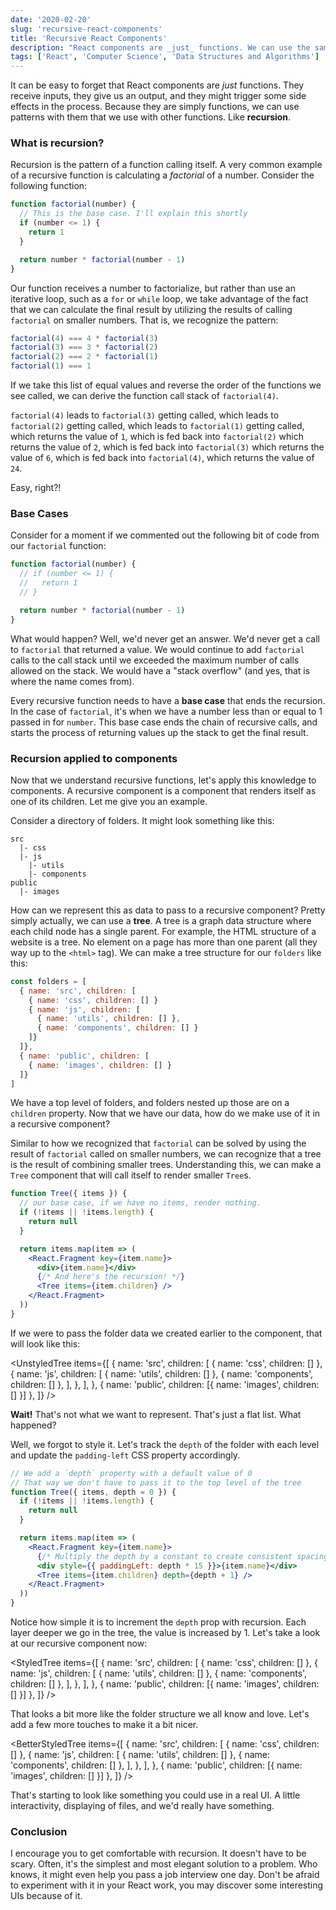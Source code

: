 ```yaml
---
date: '2020-02-20'
slug: 'recursive-react-components'
title: 'Recursive React Components'
description: "React components are _just_ functions. We can use the same patterns on components that we do on other functions, including recursion. Let's make some recursive components."
tags: ['React', 'Computer Science', 'Data Structures and Algorithms']
---
```



It can be easy to forget that React components are _just_ functions. They receive inputs, they give us an output, and they might trigger some side effects in the process. Because they are simply functions, we can use patterns with them that we use with other functions. Like **recursion**.

### What is recursion?

Recursion is the pattern of a function calling itself. A very common example of a recursive function is calculating a _factorial_ of a number. <Marker content="A factorial is a positive number multiplied by every number between itself and 1. So <code>6!</code> is <code>6 * 5 * 4 * 3 * 2 * 1</code>." /> Consider the following function:

```javascript
function factorial(number) {
  // This is the base case. I'll explain this shortly
  if (number <= 1) {
    return 1
  }

  return number * factorial(number - 1)
}
```

Our function receives a number to factorialize, but rather than use an iterative loop, such as a `for` or `while` loop, we take advantage of the fact that we can calculate the final result by utilizing the results of calling `factorial` on smaller numbers. That is, we recognize the pattern:

```javascript
factorial(4) === 4 * factorial(3)
factorial(3) === 3 * factorial(2)
factorial(2) === 2 * factorial(1)
factorial(1) === 1
```

If we take this list of equal values and reverse the order of the functions we see called, we can derive the function call stack of `factorial(4)`.

`factorial(4)` leads to `factorial(3)` getting called, which leads to `factorial(2)` getting called, which leads to `factorial(1)` getting called, which returns the value of `1`, which is fed back into `factorial(2)` which returns the value of `2`, which is fed back into `factorial(3)` which returns the value of `6`, which is fed back into `factorial(4)`, which returns the value of `24`.

Easy, right?! <Marker content="It is. It just takes practice." />

### Base Cases

Consider for a moment if we commented out the following bit of code from our `factorial` function:

```javascript
function factorial(number) {
  // if (number <= 1) {
  //   return 1
  // }

  return number * factorial(number - 1)
}
```

What would happen? Well, we'd never get an answer. We'd never get a call to `factorial` that returned a value. We would continue to add `factorial` calls to the call stack until we exceeded the maximum number of calls allowed on the stack. We would have a "stack overflow" (and yes, that is where the name comes from).

Every recursive function needs to have a **base case** that ends the recursion. In the case of `factorial`, it's when we have a number less than or equal to 1 passed in for `number`. This base case ends the chain of recursive calls, and starts the process of returning values up the stack to get the final result.

### Recursion applied to components

Now that we understand recursive functions, let's apply this knowledge to components. A recursive component is a component that renders itself as one of its children. Let me give you an example.

Consider a directory of folders. It might look something like this:

```
src
  |- css
  |- js
    |- utils
    |- components
public
  |- images
```

How can we represent this as data to pass to a recursive component? Pretty simply actually, we can use a **tree**. A tree is a graph data structure where each child node has a single parent. For example, the HTML structure of a website is a tree. No element on a page has more than one parent (all they way up to the `<html>` tag). We can make a tree structure for our `folders` like this:

```javascript
const folders = [
  { name: 'src', children: [
    { name: 'css', children: [] }
    { name: 'js', children: [
      { name: 'utils', children: [] },
      { name: 'components', children: [] }
    ]}
  ]},
  { name: 'public', children: [
    { name: 'images', children: [] }
  ]}
]
```

We have a top level of folders, and folders nested up those are on a `children` property. Now that we have our data, how do we make use of it in a recursive component?

Similar to how we recognized that `factorial` can be solved by using the result of `factorial` called on smaller numbers, we can recognize that a tree is the result of combining smaller trees. <Marker content="One might think of it as a fractal." /> Understanding this, we can make a `Tree` component that will call itself to render smaller `Tree`s.

```jsx
function Tree({ items }) {
  // our base case, if we have no items, render nothing.
  if (!items || !items.length) {
    return null
  }

  return items.map(item => (
    <React.Fragment key={item.name}>
      <div>{item.name}</div>
      {/* And here's the recursion! */}
      <Tree items={item.children} />
    </React.Fragment>
  ))
}
```

If we were to pass the folder data we created earlier to the component, that will look like this:

<UnstyledTree
  items={[
    {
      name: 'src',
      children: [
        { name: 'css', children: [] },
        {
          name: 'js',
          children: [
            { name: 'utils', children: [] },
            { name: 'components', children: [] },
          ],
        },
      ],
    },
    { name: 'public', children: [{ name: 'images', children: [] }] },
  ]}
/>

**Wait!** That's not what we want to represent. That's just a flat list. What happened?

Well, we forgot to style it. Let's track the `depth` of the folder with each level and update the `padding-left` CSS property accordingly.

```jsx
// We add a `depth` property with a default value of 0
// That way we don't have to pass it to the top level of the tree
function Tree({ items, depth = 0 }) {
  if (!items || !items.length) {
    return null
  }

  return items.map(item => (
    <React.Fragment key={item.name}>
      {/* Multiply the depth by a constant to create consistent spacing */}
      <div style={{ paddingLeft: depth * 15 }}>{item.name}</div>
      <Tree items={item.children} depth={depth + 1} />
    </React.Fragment>
  ))
}
```

Notice how simple it is to increment the `depth` prop with recursion. Each layer deeper we go in the tree, the value is increased by 1. Let's take a look at our recursive component now:

<StyledTree
  items={[
    {
      name: 'src',
      children: [
        { name: 'css', children: [] },
        {
          name: 'js',
          children: [
            { name: 'utils', children: [] },
            { name: 'components', children: [] },
          ],
        },
      ],
    },
    { name: 'public', children: [{ name: 'images', children: [] }] },
  ]}
/>

That looks a bit more like the folder structure we all know and love. Let's add a few more touches to make it a bit nicer.

<BetterStyledTree
  items={[
    {
      name: 'src',
      children: [
        { name: 'css', children: [] },
        {
          name: 'js',
          children: [
            { name: 'utils', children: [] },
            { name: 'components', children: [] },
          ],
        },
      ],
    },
    { name: 'public', children: [{ name: 'images', children: [] }] },
  ]}
/>

That's starting to look like something you could use in a real UI. A little interactivity, displaying of files, and we'd really have something.

### Conclusion

I encourage you to get comfortable with recursion. It doesn't have to be scary. Often, it's the simplest and most elegant solution to a problem. Who knows, it might even help you pass a job interview one day. Don't be afraid to experiment with it in your React work, you may discover some interesting UIs because of it.
